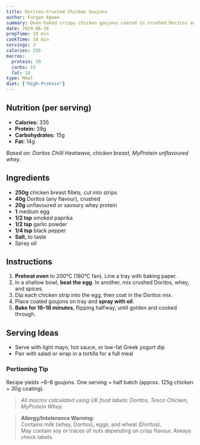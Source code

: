 ```yaml
---
title: Doritos-Crusted Chicken Goujons
author: Furqan Agwan
summary: Oven-baked crispy chicken goujons coated in crushed Doritos and seasoned whey protein. High-protein, bold flavour, great for meal prep or dipping.
date: 2024-06-16
prepTime: 10 min
cookTime: 18 min
servings: 2
calories: 335
macros:
  protein: 39
  carbs: 15
  fat: 14
type: Meal
diet: ["High-Protein"]
---
```


## Nutrition (per serving)

- **Calories:** 335  
- **Protein:** 39g  
- **Carbohydrates:** 15g  
- **Fat:** 14g  

_Based on: Doritos Chilli Heatwave, chicken breast, MyProtein unflavoured whey._

## Ingredients

- **250g** chicken breast fillets, cut into strips  
- **40g** Doritos (any flavour), crushed  
- **20g** unflavoured or savoury whey protein  
- **1** medium egg  
- **1/2 tsp** smoked paprika  
- **1/2 tsp** garlic powder  
- **1/4 tsp** black pepper  
- **Salt**, to taste  
- Spray oil

## Instructions

1. **Preheat oven** to 200°C (180°C fan). Line a tray with baking paper.
2. In a shallow bowl, **beat the egg**. In another, mix crushed Doritos, whey, and spices.
3. Dip each chicken strip into the egg, then coat in the Doritos mix.
4. Place coated goujons on tray and **spray with oil**.
5. **Bake for 16–18 minutes**, flipping halfway, until golden and cooked through.

## Serving Ideas

- Serve with light mayo, hot sauce, or low-fat Greek yogurt dip
- Pair with salad or wrap in a tortilla for a full meal

### Portioning Tip

Recipe yields ~6–8 goujons. One serving = half batch (approx. 125g chicken + 30g coating).

> _All macros calculated using UK food labels: Doritos, Tesco Chicken, MyProtein Whey._

> **Allergy/Intolerance Warning:**  
> Contains milk (whey, Doritos), eggs, and wheat (Doritos).  
> May contain soy or traces of nuts depending on crisp flavour. Always check labels.
